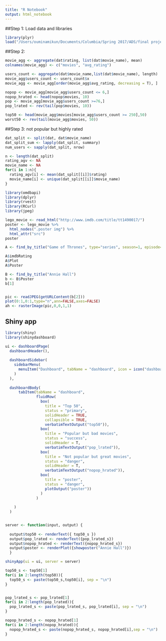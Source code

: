 ```yaml
---
title: "R Notebook"
output: html_notebook
---
```


##Step 1: Load data and libraries
```r
library(plyr)
load("/Users/ouminamikun/Documents/Columbia/Spring 2017/ADS/final project/dat.RData")
```

##Step 2: 
```r
movie_agg <- aggregate(dat$rating, list(dat$movie_name), mean)
colnames(movie_agg) <- c("movies", "avg_rating")

users_count <- aggregate(dat$movie_name,list(dat$movie_name), length)
movie_agg$users_count <- users_count$x
movie_agg <- movie_agg[order(movie_agg$avg_rating, decreasing = T), ]

nopop <- movie_agg[movie_agg$users_count <= 6,]
nopop_hrated <- head(nopop$movies, 10)
pop <- movie_agg[movie_agg$users_count >=76,]
pop_lrated <- rev(tail(pop$movies, 10))

top50 <- head(movie_agg$movies[movie_agg$users_count >= 250],50)
worst50 <- rev(tail(movie_agg$movies, 50))
```

##Step 3: not popular but highly rated
```r
dat_split <- split(dat, dat$movie_name)
dat_split_sum <- lapply(dat_split, summary)
num_users <- sapply(dat_split, nrow)

n <- length(dat_split)
rating_agv <- NA
movie_name <- NA
for(i in 1:n){
  rating_agv[i] <- mean(dat_split[[i]]$rating)
  movie_name[i] <- unique(dat_split[[i]]$movie_name)
}
```

```r
library(omdbapi)
library(dplyr)
library(rvest)
library(RCurl)
library(jpeg)

lego_movie <- read_html("http://www.imdb.com/title/tt1490017/")
poster <- lego_movie %>%
  html_nodes(".poster img") %>%
  html_attr("src")
poster

A <- find_by_title("Game of Thrones", type="series", season=1, episode=1)

A$imdbRating
A$Plot
A$Poster

B <- find_by_title("Annie Hall")
b <- B$Poster
b[1]


pic <- readJPEG(getURLContent(b[2]))
plot(0:1,0:1,type="n",ann=FALSE,axes=FALSE)
ah <- rasterImage(pic,0,0,1,1)


```

## Shiny app
```r
library(shiny)
library(shinydashboard)

ui <- dashboardPage(
  dashboardHeader(),
  
  dashboardSidebar(
    sidebarMenu(
      menuItem("Dashboard", tabName = "dashboard", icon = icon("dashboard"))
    )
  ),
  
  dashboardBody(
      tabItem(tabName = "dashboard",
              fluidRow(
                box(
                  title = "Top 50",
                  status = "primary",
                  solidHeader = TRUE,
                  collapsible = TRUE,
                  verbatimTextOutput("top50")),
                box(
                  title = "Popular but bad movies",
                  status = "success",
                  solidHeader = T,
                  verbatimTextOutput("pop_lrated")),
                box(
                  title = "Not popular but great movies",
                  status = "danger",
                  solidHeader = T,
                  verbatimTextOutput("nopop_hrated")),
                box(
                  title = "poster",
                  status = "danger",
                  plotOutput("poster"))
                )
              )
      
    )
  )


server <- function(input, output) { 
  
  output$top50 <- renderText({ top50_s })
  output$pop_lrated <- renderText({pop_lrated_s})
  output$nopop_hrated <- renderText({nopop_hrated_s})
  output$poster <- renderPlot({showposter("Annie Hall")})
  }

shinyApp(ui = ui, server = server)
```

```r

top50_s <- top50[1]
for(i in 2:length(top50)){
  top50_s <- paste(top50_s,top50[i], sep = "\n")
}


pop_lrated_s <- pop_lrated[1]
for(i in 2:length(pop_lrated)){
  pop_lrated_s <- paste(pop_lrated_s, pop_lrated[i], sep = "\n")
}

nopop_hrated_s <- nopop_hrated[1]
for(i in 2:length(nopop_hrated)){
  nopop_hrated_s <- paste(nopop_hrated_s, nopop_hrated[i],sep = "\n")
}
```